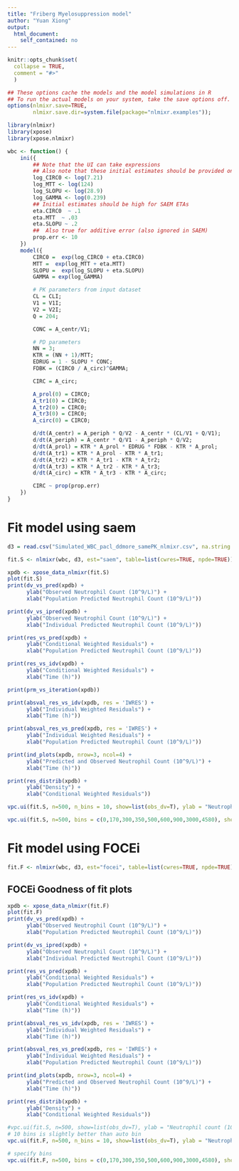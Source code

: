 ```yaml
---
title: "Friberg Myelosuppression model"
author: "Yuan Xiong" 
output:
  html_document:
    self_contained: no
---
```


```r
knitr::opts_chunk$set(
  collapse = TRUE,
  comment = "#>"
  )

## These options cache the models and the model simulations in R
## To run the actual models on your system, take the save options off.
options(nlmixr.save=TRUE,
        nlmixr.save.dir=system.file(package="nlmixr.examples"));

```

```r

library(nlmixr)
library(xpose)
library(xpose.nlmixr)

```

```r

wbc <- function() {
    ini({
        ## Note that the UI can take expressions
        ## Also note that these initial estimates should be provided on the log-scale
        log_CIRC0 <- log(7.21)
        log_MTT <- log(124)
        log_SLOPU <- log(28.9)
        log_GAMMA <- log(0.239)
        ## Initial estimates should be high for SAEM ETAs
        eta.CIRC0  ~ .1
        eta.MTT  ~ .03
        eta.SLOPU ~ .2
        ##  Also true for additive error (also ignored in SAEM)
        prop.err <- 10
    })
    model({
        CIRC0 =  exp(log_CIRC0 + eta.CIRC0)
        MTT =  exp(log_MTT + eta.MTT)
        SLOPU =  exp(log_SLOPU + eta.SLOPU)
        GAMMA = exp(log_GAMMA)

        # PK parameters from input dataset
        CL = CLI;
        V1 = V1I;
        V2 = V2I;
        Q = 204;

        CONC = A_centr/V1;

        # PD parameters
        NN = 3;
        KTR = (NN + 1)/MTT;
        EDRUG = 1 - SLOPU * CONC;
        FDBK = (CIRC0 / A_circ)^GAMMA;

        CIRC = A_circ;

        A_prol(0) = CIRC0;
        A_tr1(0) = CIRC0;
        A_tr2(0) = CIRC0;
        A_tr3(0) = CIRC0;
        A_circ(0) = CIRC0;

        d/dt(A_centr) = A_periph * Q/V2 - A_centr * (CL/V1 + Q/V1);
        d/dt(A_periph) = A_centr * Q/V1 - A_periph * Q/V2;
        d/dt(A_prol) = KTR * A_prol * EDRUG * FDBK - KTR * A_prol;
        d/dt(A_tr1) = KTR * A_prol - KTR * A_tr1;
        d/dt(A_tr2) = KTR * A_tr1 - KTR * A_tr2;
        d/dt(A_tr3) = KTR * A_tr2 - KTR * A_tr3;
        d/dt(A_circ) = KTR * A_tr3 - KTR * A_circ;

        CIRC ~ prop(prop.err)
    })
}
```
# Fit model using saem
```r
d3 = read.csv("Simulated_WBC_pacl_ddmore_samePK_nlmixr.csv", na.string = ".")

fit.S <- nlmixr(wbc, d3, est="saem", table=list(cwres=TRUE, npde=TRUE))

xpdb <- xpose_data_nlmixr(fit.S)
plot(fit.S)
print(dv_vs_pred(xpdb) +
      ylab("Observed Neutrophil Count (10^9/L)") +
      xlab("Population Predicted Neutrophil Count (10^9/L)"))

print(dv_vs_ipred(xpdb) +
      ylab("Observed Neutrophil Count (10^9/L)") +
      xlab("Individual Predicted Neutrophil Count (10^9/L)"))

print(res_vs_pred(xpdb) +
      ylab("Conditional Weighted Residuals") +
      xlab("Population Predicted Neutrophil Count (10^9/L)"))

print(res_vs_idv(xpdb) +
      ylab("Conditional Weighted Residuals") +
      xlab("Time (h)"))

print(prm_vs_iteration(xpdb))

print(absval_res_vs_idv(xpdb, res = 'IWRES') +
      ylab("Individual Weighted Residuals") +
      xlab("Time (h)"))

print(absval_res_vs_pred(xpdb, res = 'IWRES') +
      ylab("Individual Weighted Residuals") +
      xlab("Population Predicted Neutrophil Count (10^9/L)"))

print(ind_plots(xpdb, nrow=3, ncol=4) +
      ylab("Predicted and Observed Neutrophil Count (10^9/L)") +
      xlab("Time (h)"))

print(res_distrib(xpdb) +
      ylab("Density") +
      xlab("Conditional Weighted Residuals"))

vpc.ui(fit.S, n=500, n_bins = 10, show=list(obs_dv=T), ylab = "Neutrophil Count (10^9/L)", xlab = "Time (h)")

vpc.ui(fit.S, n=500, bins = c(0,170,300,350,500,600,900,3000,4580), show=list(obs_dv=T), ylab = "Neutrophil Count (10^9/L)", xlab = "Time (h)")

```

# Fit model using FOCEi

```r
fit.F <- nlmixr(wbc, d3, est="focei", table=list(cwres=TRUE, npde=TRUE))
```

## FOCEi Goodness of fit plots
```r
xpdb <- xpose_data_nlmixr(fit.F)
plot(fit.F)
print(dv_vs_pred(xpdb) +
      ylab("Observed Neutrophil Count (10^9/L)") +
      xlab("Population Predicted Neutrophil Count (10^9/L)"))

print(dv_vs_ipred(xpdb) +
      ylab("Observed Neutrophil Count (10^9/L)") +
      xlab("Individual Predicted Neutrophil Count (10^9/L)"))

print(res_vs_pred(xpdb) +
      ylab("Conditional Weighted Residuals") +
      xlab("Population Predicted Neutrophil Count (10^9/L)"))

print(res_vs_idv(xpdb) +
      ylab("Conditional Weighted Residuals") +
      xlab("Time (h)"))

print(absval_res_vs_idv(xpdb, res = 'IWRES') +
      ylab("Individual Weighted Residuals") +
      xlab("Time (h)"))

print(absval_res_vs_pred(xpdb, res = 'IWRES') +
      ylab("Individual Weighted Residuals") +
      xlab("Population Predicted Neutrophil Count (10^9/L)"))

print(ind_plots(xpdb, nrow=3, ncol=4) +
      ylab("Predicted and Observed Neutrophil Count (10^9/L)") +
      xlab("Time (h)"))

print(res_distrib(xpdb) +
      ylab("Density") +
      xlab("Conditional Weighted Residuals"))

#vpc.ui(fit.S, n=500, show=list(obs_dv=T), ylab = "Neutrophil count (10^9/L)", xlab = "Time (h)")
# 10 bins is slightly better than auto bin
vpc.ui(fit.F, n=500, n_bins = 10, show=list(obs_dv=T), ylab = "Neutrophil Count (10^9/L)", xlab = "Time (h)")

# specify bins
vpc.ui(fit.F, n=500, bins = c(0,170,300,350,500,600,900,3000,4580), show=list(obs_dv=T), ylab = "Neutrophil Count (10^9/L)", xlab = "Time (h)")
```
